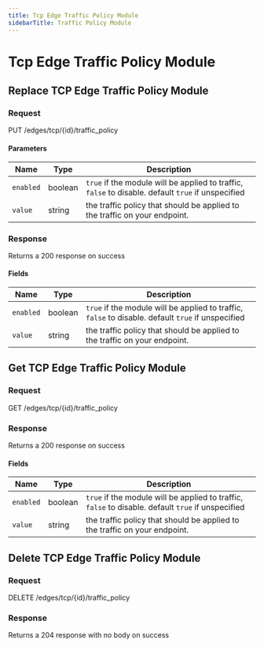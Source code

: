 ```yaml
---
title: Tcp Edge Traffic Policy Module
sidebarTitle: Traffic Policy Module
---
```



# Tcp Edge Traffic Policy Module

## Replace TCP Edge Traffic Policy Module

### Request

PUT /edges/tcp/\{id\}/traffic_policy

<TCPEdgeTrafficPolicyModuleReplaceRequest />

#### Parameters

| Name      | Type    | Description                                                                                        |
| --------- | ------- | -------------------------------------------------------------------------------------------------- |
| `enabled` | boolean | `true` if the module will be applied to traffic, `false` to disable. default `true` if unspecified |
| `value`   | string  | the traffic policy that should be applied to the traffic on your endpoint.                         |

### Response

Returns a 200 response on success

<TCPEdgeTrafficPolicyModuleReplaceResponse />

#### Fields

| Name      | Type    | Description                                                                                        |
| --------- | ------- | -------------------------------------------------------------------------------------------------- |
| `enabled` | boolean | `true` if the module will be applied to traffic, `false` to disable. default `true` if unspecified |
| `value`   | string  | the traffic policy that should be applied to the traffic on your endpoint.                         |

## Get TCP Edge Traffic Policy Module

### Request

GET /edges/tcp/\{id\}/traffic_policy

<TCPEdgeTrafficPolicyModuleGetRequest />

### Response

Returns a 200 response on success

<TCPEdgeTrafficPolicyModuleGetResponse />

#### Fields

| Name      | Type    | Description                                                                                        |
| --------- | ------- | -------------------------------------------------------------------------------------------------- |
| `enabled` | boolean | `true` if the module will be applied to traffic, `false` to disable. default `true` if unspecified |
| `value`   | string  | the traffic policy that should be applied to the traffic on your endpoint.                         |

## Delete TCP Edge Traffic Policy Module

### Request

DELETE /edges/tcp/\{id\}/traffic_policy

<TCPEdgeTrafficPolicyModuleDeleteRequest />

### Response

Returns a 204 response with no body on success
